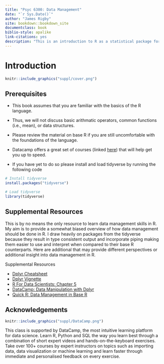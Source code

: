 ```yaml
--- 
title: "Psyc 6300: Data Management"
date: "`r Sys.Date()`"
author: "James Rigby"
site: bookdown::bookdown_site
documentclass: book
biblio-style: apalike
link-citations: yes
description: "This is an introduction to R as a statistical package for psychological research."
---
```


# Introduction

```r
knitr::include_graphics("suppl/cover.png")
```

## Prerequisites

- This book assumes that you are familiar with the basics of the R language.

- Thus, we will not discuss basic arithmatic operators, common functions (i.e., mean), or data structures. 

- Please review the material on base R if you are still uncomfortable with the foundations of the language.

- Datacamp offers a great set of courses (linked [here](https://www.datacamp.com/courses/free-introduction-to-r)) that will help get you up to speed.

- If you have yet to do so please install and load tidyverse by running the following code

```r
# Install tidyverse
install.packages("tidyverse")

# Load tidyverse
library(tidyverse)
```

## Supplemental Resources

This is by no means the only resource to learn data management skills in R. My aim is to provide a somewhat biased overview of how data management should be done in R. I draw heavily on packages from the tidyverse because they result in type consistent output and incorporate piping making them easier to use and interpret when compared to their base R counterparts. Here are additional that may provide different perspectives or additional insight into data management in R.

<div class = activity>
<div class = activitytitle>
Supplemental Resources</div>

- [Dplyr Cheatsheet](https://github.com/rstudio/cheatsheets/blob/master/data-transformation.pdf)
- [Dplyr Vignette](https://cran.r-project.org/web/packages/dplyr/vignettes/dplyr.html)
- [R For Data Scientists: Chapter 5](http://r4ds.had.co.nz/transform.html)
- [DataCamp: Data Manipulation with Dplyr](https://www.datacamp.com/courses/dplyr-data-manipulation-r-tutorial)
- [Quick R: Data Management in Base R](https://www.statmethods.net/management/variables.html)

</div>

## Acknowledgements

```r
knitr::include_graphics("suppl/DataCamp.png")
```


This class is supported by DataCamp, the most intuitive learning platform for data science. Learn R, Python and SQL the way you learn best through a combination of short expert videos and hands-on-the-keyboard exercises. Take over 100+ courses by expert instructors on topics such as importing data, data visualization or machine learning and learn faster through immediate and personalised feedback on every exercise.
